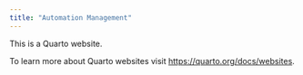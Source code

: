 ```yaml
---
title: "Automation Management"
---
```


This is a Quarto website.

To learn more about Quarto websites visit <https://quarto.org/docs/websites>.
